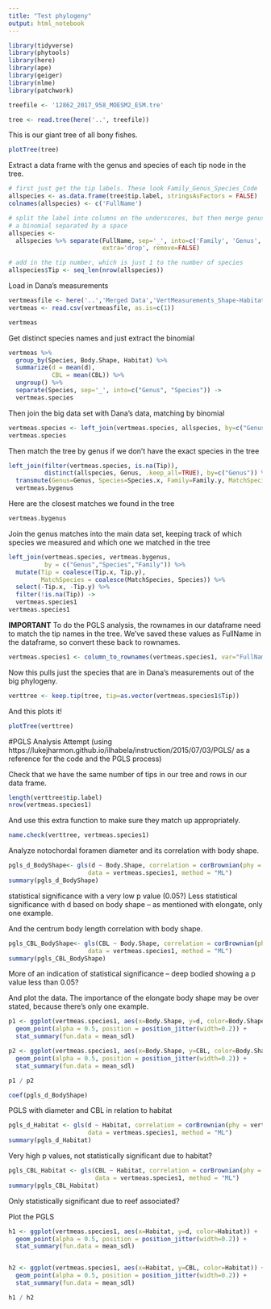 ```yaml
---
title: "Test phylogeny"
output: html_notebook
---
```


```r
library(tidyverse)
library(phytools)
library(here)
library(ape)
library(geiger)
library(nlme)
library(patchwork)
```

```r
treefile <- '12862_2017_958_MOESM2_ESM.tre'
```

```r
tree <- read.tree(here('..', treefile))
```

This is our giant tree of all bony fishes.
```r
plotTree(tree)
```

Extract a data frame with the genus and species of each tip node in the tree.
```r
# first just get the tip labels. These look Family_Genus_Species_Code
allspecies <- as.data.frame(tree$tip.label, stringsAsFactors = FALSE) 
colnames(allspecies) <- c('FullName')

# split the label into columns on the underscores, but then merge genus and species again into
# a binomial separated by a space
allspecies <- 
  allspecies %>% separate(FullName, sep='_', into=c('Family', 'Genus', 'Species'), 
                          extra='drop', remove=FALSE)

# add in the tip number, which is just 1 to the number of species
allspecies$Tip <- seq_len(nrow(allspecies))
```

Load in Dana's measurements
```r
vertmeasfile <- here('..','Merged Data','VertMeasurements_Shape-Habitat.csv')
vertmeas <- read.csv(vertmeasfile, as.is=c(1))
```

```r
vertmeas
```

Get distinct species names and just extract the binomial
```r
vertmeas %>%
  group_by(Species, Body.Shape, Habitat) %>%
  summarize(d = mean(d),
            CBL = mean(CBL)) %>%
  ungroup() %>%
  separate(Species, sep='_', into=c("Genus", "Species")) ->
  vertmeas.species
```

Then join the big data set with Dana's data, matching by binomial
```r
vertmeas.species <- left_join(vertmeas.species, allspecies, by=c("Genus", "Species"))
vertmeas.species
```

Then match the tree by genus if we don't have the exact species in the tree
```r
left_join(filter(vertmeas.species, is.na(Tip)),
          distinct(allspecies, Genus, .keep_all=TRUE), by=c("Genus")) %>%
  transmute(Genus=Genus, Species=Species.x, Family=Family.y, MatchSpecies=Species.y, Tip=Tip.y) ->
  vertmeas.bygenus
```

Here are the closest matches we found in the tree
```r
vertmeas.bygenus
```

Join the genus matches into the main data set, keeping track of which species we measured and which one we matched in the tree
```r
left_join(vertmeas.species, vertmeas.bygenus,
          by = c("Genus","Species","Family")) %>%
  mutate(Tip = coalesce(Tip.x, Tip.y),
         MatchSpecies = coalesce(MatchSpecies, Species)) %>%
  select(-Tip.x, -Tip.y) %>%
  filter(!is.na(Tip)) ->
  vertmeas.species1
vertmeas.species1
```

**IMPORTANT**
To do the PGLS analysis, the rownames in our dataframe need to match the tip names in the tree. We've saved these values as FullName in the dataframe, so convert these back to rownames.
```r
vertmeas.species1 <- column_to_rownames(vertmeas.species1, var="FullName")
```

Now this pulls just the species that are in Dana's measurements out of the big phylogeny.
```r
verttree <- keep.tip(tree, tip=as.vector(vertmeas.species1$Tip))
```

And this plots it!
```r
plotTree(verttree)
```

#PGLS Analysis Attempt 
(using https://lukejharmon.github.io/ilhabela/instruction/2015/07/03/PGLS/ as a reference for the code and the PGLS process)

Check that we have the same number of tips in our tree and rows in our data frame.
```r
length(verttree$tip.label)
nrow(vertmeas.species1)
```

And use this extra function to make sure they match up appropriately.
```r
name.check(verttree, vertmeas.species1)
```

Analyze notochordal foramen diameter and its correlation with body shape.
```r
pgls_d_BodyShape<- gls(d ~ Body.Shape, correlation = corBrownian(phy = verttree),
                      data = vertmeas.species1, method = "ML")
summary(pgls_d_BodyShape)
```
statistical significance with a very low p value (0.05?)
Less statistical significance with d based on body shape -- as mentioned with elongate, only one example.

And the centrum body length correlation with body shape.
```r
pgls_CBL_BodyShape<- gls(CBL ~ Body.Shape, correlation = corBrownian(phy = verttree),
                      data = vertmeas.species1, method = "ML")
summary(pgls_CBL_BodyShape)
```
More of an indication of statistical significance -- deep bodied showing a p value less than 0.05?

And plot the data. The importance of the elongate body shape may be over stated, because there's only one example.
```r
p1 <- ggplot(vertmeas.species1, aes(x=Body.Shape, y=d, color=Body.Shape)) +
  geom_point(alpha = 0.5, position = position_jitter(width=0.2)) +
  stat_summary(fun.data = mean_sdl)

p2 <- ggplot(vertmeas.species1, aes(x=Body.Shape, y=CBL, color=Body.Shape)) +
  geom_point(alpha = 0.5, position = position_jitter(width=0.2)) +
  stat_summary(fun.data = mean_sdl)

p1 / p2
```

```r
coef(pgls_d_BodyShape)
```

PGLS with diameter and CBL in relation to habitat

```r
pgls_d_Habitat <- gls(d ~ Habitat, correlation = corBrownian(phy = verttree),
                      data = vertmeas.species1, method = "ML")
summary(pgls_d_Habitat)
```
Very high p values, not statistically significant due to habitat?

```r
pgls_CBL_Habitat <- gls(CBL ~ Habitat, correlation = corBrownian(phy = verttree),
                        data = vertmeas.species1, method = "ML")
summary(pgls_CBL_Habitat)
```
Only statistically significant due to reef associated?

Plot the PGLS

```r
h1 <- ggplot(vertmeas.species1, aes(x=Habitat, y=d, color=Habitat)) +
  geom_point(alpha = 0.5, position = position_jitter(width=0.2)) +
  stat_summary(fun.data = mean_sdl)


h2 <- ggplot(vertmeas.species1, aes(x=Habitat, y=CBL, color=Habitat)) +
  geom_point(alpha = 0.5, position = position_jitter(width=0.2)) + 
  stat_summary(fun.data = mean_sdl)

h1 / h2
```





